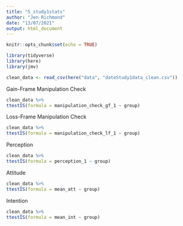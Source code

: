 ```yaml
---
title: "5_study1stats"
author: "Jen Richmond"
date: "13/07/2021"
output: html_document
---
```


```r
knitr::opts_chunk$set(echo = TRUE)
```

```r
library(tidyverse)
library(here)
library(jmv)
```


```r
clean_data <- read_csv(here("data", "dateStudy1data_clean.csv"))
```

Gain-Frame Manipulation Check

```r

clean_data %>%
ttestIS(formula = manipulation_check_gf_1 ~ group)

```

Loss-Frame Manipulation Check

```r

clean_data %>%
ttestIS(formula = manipulation_check_lf_1 ~ group)

```

Perception

```r

clean_data %>%
ttestIS(formula = perception_1 ~ group)

```

Attitude

```r

clean_data %>%
ttestIS(formula = mean_att ~ group)

```

Intention

```r

clean_data %>%
ttestIS(formula = mean_int ~ group)

```
